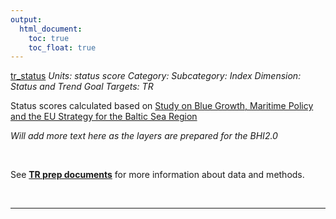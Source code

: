 ```yaml
---
output:
  html_document:
    toc: true
    toc_float: true
---
```


[tr_status](https://github.com/OHI-Science/bhi/blob/master/baltic/layers/tr_status_scores_bhi2015.csv)
*Units: status score*
*Category:*
*Subcategory:*
*Index Dimension: Status and Trend*
*Goal Targets: TR*

Status scores calculated based on [Study on Blue Growth, Maritime Policy and the EU Strategy for the Baltic Sea Region](https://webgate.ec.europa.eu/maritimeforum/node/3550)

*Will add more text here as the layers are prepared for the BHI2.0*

<br>

See [**TR prep documents**](https://github.com/OHI-Science/bhi-1.0-archive/blob/draft/baltic2015/prep/TR/tr_prep.md) for more information about data and methods.

<br>

--- 
